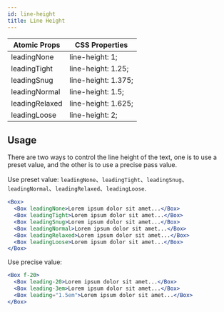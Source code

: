 ```yaml
---
id: line-height
title: Line Height
---
```



| Atomic Props   | CSS Properties      |
| -------------- | ------------------- |
| leadingNone    | line-height: 1;     |
| leadingTight   | line-height: 1.25;  |
| leadingSnug    | line-height: 1.375; |
| leadingNormal  | line-height: 1.5;   |
| leadingRelaxed | line-height: 1.625; |
| leadingLoose   | line-height: 2;     |

## Usage

There are two ways to control the line height of the text, one is to use a preset value, and the other is to use a precise pass value.

Use preset value: `leadingNone`、`leadingTight`、`leadingSnug`、`leadingNormal`、`leadingRelaxed`、`leadingLoose`.

<LineHeight />

```jsx
<Box>
  <Box leadingNone>Lorem ipsum dolor sit amet...</Box>
  <Box leadingTight>Lorem ipsum dolor sit amet...</Box>
  <Box leadingSnug>Lorem ipsum dolor sit amet...</Box>
  <Box leadingNormal>Lorem ipsum dolor sit amet...</Box>
  <Box leadingRelaxed>Lorem ipsum dolor sit amet...</Box>
  <Box leadingLoose>Lorem ipsum dolor sit amet...</Box>
</Box>
```

Use precise value:

```jsx live
<Box f-20>
  <Box leading-20>Lorem ipsum dolor sit amet...</Box>
  <Box leading-3em>Lorem ipsum dolor sit amet...</Box>
  <Box leading="1.5em">Lorem ipsum dolor sit amet...</Box>
</Box>
```
